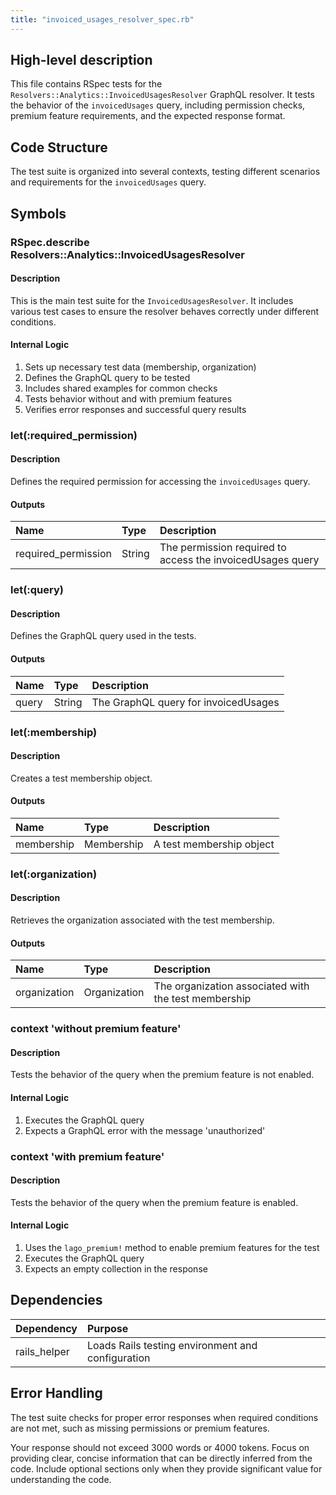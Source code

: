 ```yaml
---
title: "invoiced_usages_resolver_spec.rb"
---
```


## High-level description
This file contains RSpec tests for the `Resolvers::Analytics::InvoicedUsagesResolver` GraphQL resolver. It tests the behavior of the `invoicedUsages` query, including permission checks, premium feature requirements, and the expected response format.

## Code Structure
The test suite is organized into several contexts, testing different scenarios and requirements for the `invoicedUsages` query.

## Symbols

### RSpec.describe Resolvers::Analytics::InvoicedUsagesResolver
#### Description
This is the main test suite for the `InvoicedUsagesResolver`. It includes various test cases to ensure the resolver behaves correctly under different conditions.

#### Internal Logic
1. Sets up necessary test data (membership, organization)
2. Defines the GraphQL query to be tested
3. Includes shared examples for common checks
4. Tests behavior without and with premium features
5. Verifies error responses and successful query results

### let(:required_permission)
#### Description
Defines the required permission for accessing the `invoicedUsages` query.

#### Outputs
| Name | Type | Description |
|:-----|:-----|:------------|
| required_permission | String | The permission required to access the invoicedUsages query |

### let(:query)
#### Description
Defines the GraphQL query used in the tests.

#### Outputs
| Name | Type | Description |
|:-----|:-----|:------------|
| query | String | The GraphQL query for invoicedUsages |

### let(:membership)
#### Description
Creates a test membership object.

#### Outputs
| Name | Type | Description |
|:-----|:-----|:------------|
| membership | Membership | A test membership object |

### let(:organization)
#### Description
Retrieves the organization associated with the test membership.

#### Outputs
| Name | Type | Description |
|:-----|:-----|:------------|
| organization | Organization | The organization associated with the test membership |

### context 'without premium feature'
#### Description
Tests the behavior of the query when the premium feature is not enabled.

#### Internal Logic
1. Executes the GraphQL query
2. Expects a GraphQL error with the message 'unauthorized'

### context 'with premium feature'
#### Description
Tests the behavior of the query when the premium feature is enabled.

#### Internal Logic
1. Uses the `lago_premium!` method to enable premium features for the test
2. Executes the GraphQL query
3. Expects an empty collection in the response

## Dependencies
| Dependency | Purpose |
|:-----------|:--------|
| rails_helper | Loads Rails testing environment and configuration |

## Error Handling
The test suite checks for proper error responses when required conditions are not met, such as missing permissions or premium features.

Your response should not exceed 3000 words or 4000 tokens. Focus on providing clear, concise information that can be directly inferred from the code. Include optional sections only when they provide significant value for understanding the code.